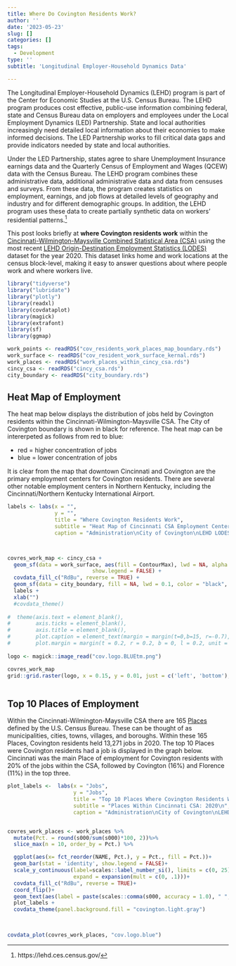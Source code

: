 ```yaml
---
title: Where Do Covington Residents Work?
author: ''
date: '2023-05-23'
slug: []
categories: []
tags:
  - Development
type: ''
subtitle: 'Longitudinal Employer-Household Dynamics Data'

---
```


The Longitudinal Employer-Household Dynamics (LEHD) program is part of the Center for Economic Studies at the U.S. Census Bureau. The LEHD program produces cost effective, public-use information combining federal, state and Census Bureau data on employers and employees under the Local Employment Dynamics (LED) Partnership. State and local authorities increasingly need detailed local information about their economies to make informed decisions. The LED Partnership works to fill critical data gaps and provide indicators needed by state and local authorities.

Under the LED Partnership, states agree to share Unemployment Insurance earnings data and the Quarterly Census of Employment and Wages (QCEW) data with the Census Bureau. The LEHD program combines these administrative data, additional administrative data and data from censuses and surveys. From these data, the program creates statistics on employment, earnings, and job flows at detailed levels of geography and industry and for different demographic groups. In addition, the LEHD program uses these data to create partially synthetic data on workers' residential patterns.^[https://lehd.ces.census.gov/]

This post looks briefly at **where Covington residents work** within the [Cincinnati-Wilmington-Maysville Combined Statistical Area (CSA)](https://www2.census.gov/geo/maps/econ/ec2012/csa/EC2012_330M200US178M.pdf) using the most recent [LEHD Origin-Destination Employment Statistics (LODES)](https://lehd.ces.census.gov/data/#lodes) dataset for the year 2020. This dataset links home and work locations at the census block-level, making it easy to answer questions about where people work and where workers live. 



```r
library("tidyverse")
library("lubridate")
library("plotly")
library(readxl)
library(covdataplot)
library(magick)
library(extrafont)
library(sf)
library(ggmap)

work_points <- readRDS("cov_residents_work_places_map_boundary.rds")
work_surface <- readRDS("cov_resident_work_surface_kernal.rds")
work_places <- readRDS("work_places_within_cincy_csa.rds")
cincy_csa <- readRDS("cincy_csa.rds")
city_boundary <- readRDS("city_boundary.rds")

```

## Heat Map of Employment

The heat map below displays the distribution of jobs held by Covington residents within the Cincinnati-Wilmington-Maysville CSA. The City of Covington boundary is shown in black for reference.   The heat map can be intererpeted as follows from red to blue: 

* red = higher concentration of jobs
* blue = lower concentration of jobs 

It is clear from the map that downtown Cincinnati and Covington are the primary employment centers for Covington residents.  There are several other notable employment centers in Northern Kentucky, including the Cincinnati/Northern Kentucky International Airport.  


```r

labels <- labs(x = "", 
               y = "", 
               title = "Where Covington Residents Work",
               subtitle = "Heat Map of Cincinnati CSA Employment Centers, 2020\n",
               caption = "Administration\nCity of Covington\nLEHD LODES | CovData | 2023")



covres_work_map <- cincy_csa +
  geom_sf(data = work_surface, aes(fill = ContourMax), lwd = NA, alpha = 0.6,  inherit.aes = FALSE, 
                           show.legend = FALSE) +
  covdata_fill_c("RdBu", reverse = TRUE) +
  geom_sf(data = city_boundary, fill = NA, lwd = 0.1, color = "black", inherit.aes = FALSE)+
  labels +
  xlab("")
  #covdata_theme() 
  
#  theme(axis.text = element_blank(),
#        axis.ticks = element_blank(),
#        axis.title = element_blank(),
#        plot.caption = element_text(margin = margin(t=0,b=15, r=-0.7),vjust = 15, hjust = 1, size = 9),
#        plot.margin = margin(t = 0.2, r = 0.2, b = 0, l = 0.2, unit = "cm"))
     
logo <- magick::image_read("cov.logo.BLUEtm.png")

covres_work_map
grid::grid.raster(logo, x = 0.15, y = 0.01, just = c('left', 'bottom'), width = unit(1.4, 'inches'))



```



## Top 10 Places of Employment

Within the Cincinnati-Wilmington-Maysville CSA there are 165 [Places](https://www2.census.gov/geo/pdfs/reference/GARM/Ch9GARM.pdf) defined by the U.S. Census Bureau.  These can be thought of as municipalities, cities, towns, villages, and boroughs. Within these 165 Places, Covington residents held 13,271 jobs in 2020.  The top 10 Places were Covington residents had a job is displayed in the graph below.  Cincinnati was the main Place of employment for Covington residents with 20% of the jobs within the CSA, followed by Covington (16%) and Florence (11%) in the top three. 

```r

plot_labels <-  labs(x = "Jobs", 
                     y = "Jobs", 
                     title = "Top 10 Places Where Covington Residents Work",
                     subtitle = "Places Within Cincinnati CSA: 2020\n",
                     caption = "Administration\nCity of Covington\nLEHD LODES | CovData | 2023")


covres_work_places <- work_places %>%
  mutate(Pct. = round(s000/sum(s000)*100, 2))%>%
  slice_max(n = 10, order_by = Pct.) %>%

  ggplot(aes(x= fct_reorder(NAME, Pct.), y = Pct., fill = Pct.))+
  geom_bar(stat = 'identity', show.legend = FALSE)+
  scale_y_continuous(label=scales::label_number_si(), limits = c(0, 25),
                     expand = expansion(mult = c(0, .1)))+
  covdata_fill_c("RdBu", reverse = TRUE)+
  coord_flip()+
  geom_text(aes(label = paste(scales::comma(s000, accuracy = 1.0), " ", "(", Pct., "%", ")",sep = "")),hjust = -0.1,  size = 3.1,family= "Franklin Gothic Book")+
  plot_labels +
  covdata_theme(panel.background.fill = "covington.light.gray")

          

covdata_plot(covres_work_places, "cov.logo.blue")

```





